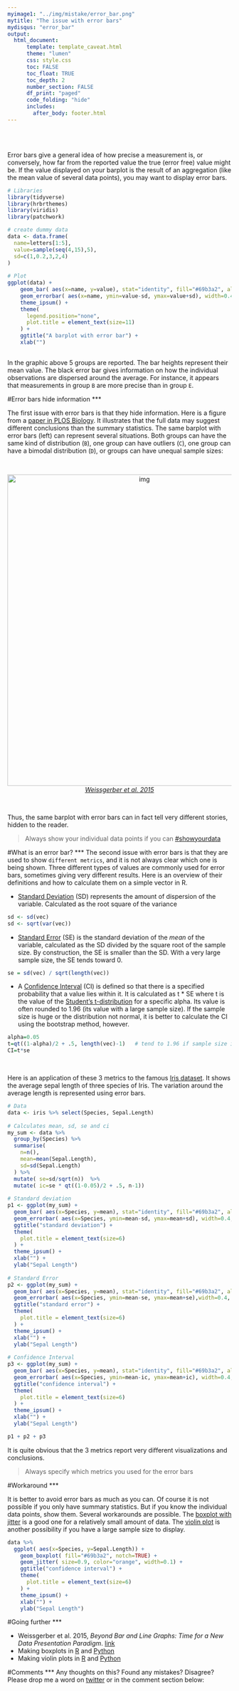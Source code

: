 ```yaml
---
myimage1: "../img/mistake/error_bar.png"
mytitle: "The issue with error bars"
mydisqus: "error_bar"
output:
  html_document:
      template: template_caveat.html
      theme: "lumen"
      css: style.css
      toc: FALSE
      toc_float: TRUE
      toc_depth: 2
      number_section: FALSE
      df_print: "paged"
      code_folding: "hide"
      includes: 
        after_body: footer.html
---
```


<br><br>
<div class="mycontent">


Error bars give a general idea of how precise a measurement is, or conversely, how far from the reported value the true (error free) value might be. If the value displayed on your barplot is the result of an aggregation (like the mean value of several data points), you may want to display error bars.


```r
# Libraries
library(tidyverse)
library(hrbrthemes)
library(viridis)
library(patchwork)

# create dummy data
data <- data.frame(
  name=letters[1:5],
  value=sample(seq(4,15),5),
  sd=c(1,0.2,3,2,4)
)
 
# Plot
ggplot(data) +
    geom_bar( aes(x=name, y=value), stat="identity", fill="#69b3a2", alpha=0.7, width=0.5) +
    geom_errorbar( aes(x=name, ymin=value-sd, ymax=value+sd), width=0.4, colour="black", alpha=0.9, size=1) +
    theme_ipsum() +
    theme(
      legend.position="none",
      plot.title = element_text(size=11)
    ) +
    ggtitle("A barplot with error bar") +
    xlab("")
  
```


In the graphic above 5 groups are reported. The bar heights represent their mean value. The black error bar gives information on how the individual observations are dispersed around the average. For instance, it appears that measurements in group `B` are more precise than in group `E`.



#Error bars hide information
***

The first issue with error bars is that they hide information. Here is a figure from a [paper in PLOS Biology](http://journals.plos.org/plosbiology/article?id=10.1371/journal.pbio.1002128). It illustrates that the full data may suggest different conclusions than the summary statistics. The same barplot with error bars (left) can represent several situations. Both groups can have the same kind of distribution (`B`), one group can have outliers (`C`), one group can have a bimodal distribution (`D`), or groups can have unequal sample sizes:


<br>

<center>
<img src="IMG/error_bar_article.png" alt="img" width="600" height="700">
</center>

<center>
*[Weissgerber et al. 2015](http://journals.plos.org/plosbiology/article?id=10.1371/journal.pbio.1002128)*
</center>

<br>


Thus, the same barplot with error bars can in fact tell very different stories, hidden to the reader.

>Always show your individual data points if you can [#showyourdata](https://twitter.com/search?q=%23showyourdata&src=typd)



#What is an error bar?
***
The second issue with error bars is that they are used to show `different metrics`, and it is not always clear which one is being shown. Three different types of values are commonly used for error bars, sometimes giving very different results. Here is an overview of their definitions and how to calculate them on a simple vector in R. 

- [Standard Deviation](https://en.wikipedia.org/wiki/Standard_deviation) (SD) represents the amount of  dispersion of the variable. Calculated as the root square of the variance
```r
sd <- sd(vec)
sd <- sqrt(var(vec))
```

- [Standard Error](https://en.wikipedia.org/wiki/Standard_error) (SE) is the standard deviation of the *mean* of the variable, calculated as the SD divided by the square root of the sample size. By construction, the SE is smaller than the SD. With a very large sample size, the SE tends toward 0.
```r
se = sd(vec) / sqrt(length(vec))
```

- A [Confidence Interval](https://en.wikipedia.org/wiki/Confidence_interval) (CI) is defined so that there is a specified probability that a value lies within it. It is calculated as t * SE where t is the value of the [Student’s t-distribution](https://en.wikipedia.org/wiki/Student%27s_t-distribution) for a specific alpha. Its value is often rounded to 1.96 (its value with a large sample size). If the sample size is huge or the distribution not normal, it is better to calculate the CI using the bootstrap method, however.
```r
alpha=0.05
t=qt((1-alpha)/2 + .5, length(vec)-1)   # tend to 1.96 if sample size is big enough
CI=t*se
```

<br>

Here is an application of these 3 metrics to the famous [Iris dataset](https://stat.ethz.ch/R-manual/R-devel/library/datasets/html/iris.html). It shows the average sepal length of three species of Iris. The variation around the average length is represented using error bars.

```r
# Data
data <- iris %>% select(Species, Sepal.Length) 
 
# Calculates mean, sd, se and ci
my_sum <- data %>%
  group_by(Species) %>%
  summarise( 
    n=n(),
    mean=mean(Sepal.Length),
    sd=sd(Sepal.Length)
  ) %>%
  mutate( se=sd/sqrt(n))  %>%
  mutate( ic=se * qt((1-0.05)/2 + .5, n-1))
 
# Standard deviation
p1 <- ggplot(my_sum) +
  geom_bar( aes(x=Species, y=mean), stat="identity", fill="#69b3a2", alpha=0.7, width=0.6) + 
  geom_errorbar( aes(x=Species, ymin=mean-sd, ymax=mean+sd), width=0.4, colour="black", alpha=0.9, size=1) +
  ggtitle("standard deviation") +
  theme(
    plot.title = element_text(size=6)
  ) +
  theme_ipsum() +
  xlab("") +
  ylab("Sepal Length")
 
# Standard Error
p2 <- ggplot(my_sum) +
  geom_bar( aes(x=Species, y=mean), stat="identity", fill="#69b3a2", alpha=0.7, width=0.6) + 
  geom_errorbar( aes(x=Species, ymin=mean-se, ymax=mean+se),width=0.4, colour="black", alpha=0.9, size=1) +
  ggtitle("standard error") +
  theme(
    plot.title = element_text(size=6)
  ) +
  theme_ipsum() +
  xlab("") +
  ylab("Sepal Length")
 
# Confidence Interval
p3 <- ggplot(my_sum) +
  geom_bar( aes(x=Species, y=mean), stat="identity", fill="#69b3a2", alpha=0.7, width=0.6) + 
  geom_errorbar( aes(x=Species, ymin=mean-ic, ymax=mean+ic), width=0.4, colour="black", alpha=0.9, size=1) +
  ggtitle("confidence interval") +
  theme(
    plot.title = element_text(size=6)
  ) +
  theme_ipsum() +
  xlab("") +
  ylab("Sepal Length")

p1 + p2 + p3
```

It is quite obvious that the 3 metrics report very different visualizations and conclusions.

>Always specify which metrics you used for the error bars



#Workaround
***

It is better to avoid error bars as much as you can. Of course it is not possible if you only have summary statistics. But if you know the individual data points, show them. Several workarounds are possible. The [boxplot with jitter](http://www.data-to-viz.com/caveat/boxplot.html) is a good one for a relatively small amount of data. The [violin plot](https://www.data-to-viz.com/graph/violin.html) is another possibility if you have a large sample size to display.
  
```r
data %>%
  ggplot( aes(x=Species, y=Sepal.Length)) +
    geom_boxplot( fill="#69b3a2", notch=TRUE) +
    geom_jitter( size=0.9, color="orange", width=0.1) +
    ggtitle("confidence interval") +
    theme(
      plot.title = element_text(size=6)
    ) +
    theme_ipsum() +
    xlab("") +
    ylab("Sepal Length")
```  



#Going further
***

- Weissgerber et al. 2015, *Beyond Bar and Line Graphs: Time for a New Data Presentation Paradigm*. [link](http://journals.plos.org/plosbiology/article?id=10.1371/journal.pbio.1002128)
- Making boxplots in [R](https://www.r-graph-gallery.com/boxplot/) and [Python](https://python-graph-gallery.com/boxplot/)
- Making violin plots in [R](https://www.r-graph-gallery.com/violin/) and [Python](https://python-graph-gallery.com/violin/)


#Comments
***
Any thoughts on this? Found any mistakes? Disagree? Please drop me a word on [twitter](https://twitter.com/R_Graph_Gallery) or in the comment section below:
<br>


</div>














